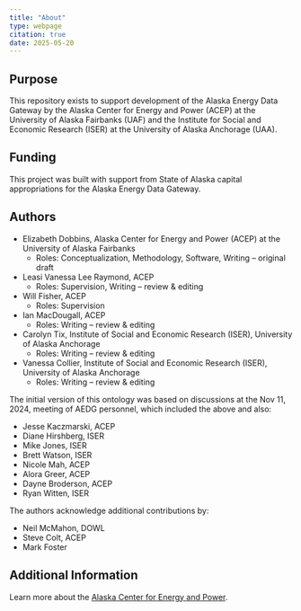 ```yaml
---
title: "About"
type: webpage
citation: true
date: 2025-05-20
---
```


## Purpose

This repository exists to support development of the Alaska Energy Data Gateway by the Alaska Center for Energy and Power (ACEP) at the University of Alaska Fairbanks (UAF) and the Institute for Social and Economic Research (ISER) at the University of Alaska Anchorage (UAA).

## Funding

This project was built with support from State of Alaska capital appropriations for the Alaska Energy Data Gateway.

## Authors

- Elizabeth Dobbins, Alaska Center for Energy and Power (ACEP) at the University of Alaska Fairbanks
  - Roles: Conceptualization, Methodology, Software, Writing – original draft
- Leasi Vanessa Lee Raymond, ACEP
  - Roles: Supervision, Writing – review & editing
- Will Fisher, ACEP
  - Roles: Supervision
- Ian MacDougall, ACEP
  - Roles: Writing – review & editing
- Carolyn Tix, Institute of Social and Economic Research (ISER), University of Alaska Anchorage
  - Roles: Writing – review & editing
- Vanessa Collier, Institute of Social and Economic Research (ISER), University of Alaska Anchorage
  - Roles: Writing – review & editing

The initial version of this ontology was based on discussions at the Nov 11, 2024, meeting of AEDG personnel, which included the above and also:

- Jesse Kaczmarski, ACEP
- Diane Hirshberg, ISER
- Mike Jones, ISER
- Brett Watson, ISER
- Nicole Mah, ACEP
- Alora Greer, ACEP
- Dayne Broderson, ACEP
- Ryan Witten, ISER

The authors acknowledge additional contributions by:

- Neil McMahon, DOWL
- Steve Colt, ACEP
- Mark Foster

## Additional Information

Learn more about the [Alaska Center for Energy and Power](https://www.uaf.edu/acep/about/index.php).
